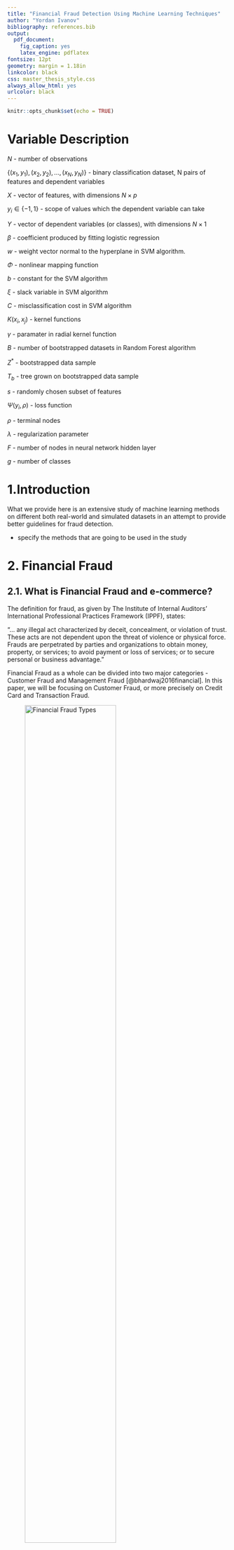 ```yaml
---
title: "Financial Fraud Detection Using Machine Learning Techniques"
author: "Yordan Ivanov"
bibliography: references.bib
output:
  pdf_document:
    fig_caption: yes
    latex_engine: pdflatex
fontsize: 12pt
geometry: margin = 1.18in
linkcolor: black
css: master_thesis_style.css
always_allow_html: yes
urlcolor: black
---
```


```r
knitr::opts_chunk$set(echo = TRUE)
```

# Variable Description

$N$ - number of observations

${\{(x_1,y_1),(x_2,y_2),...,(x_N,y_N)\}}$ - binary classification dataset, N pairs of features and dependent variables

$X$ - vector of features, with dimensions $N\times p$

$y_i \in \{-1,1\}$ - scope of values which the dependent variable can take

$Y$ - vector of dependent variables (or classes), with dimensions $N\times1$

$\beta$ - coefficient produced by fitting logistic regression

$w$ - weight vector normal to the hyperplane in SVM algorithm. 

$\Phi$ - nonlinear mapping function

$b$ - constant for the SVM algorithm

$\xi$ - slack variable in SVM algorithm

$C$ - misclassification cost in SVM algorithm

$K(x_i,x_j)$ - kernel functions

$\gamma$ - paramater in radial kernel function

$B$ - number of bootstrapped datasets in Random Forest algorithm

$Z^*$ - bootstrapped data sample

$T_b$ - tree grown on bootstrapped data sample

$s$ - randomly chosen subset of features

$\Psi(y_i,\rho)$ - loss function

$\rho$ - terminal nodes

$\lambda$ - regularization parameter

$F$ - number of nodes in neural network hidden layer

$g$ - number of classes

# 1.Introduction

What we provide here is an extensive study of machine learning methods on different both real-world and simulated datasets in an attempt to provide better guidelines for fraud detection. 

- specify the methods that are going to be used in the study

# 2. Financial Fraud

## 2.1. What is Financial Fraud and e-commerce?

The definition for fraud, as given by The Institute of Internal Auditors’ International Professional Practices Framework (IPPF), states:

“… any illegal act characterized by deceit, concealment, or violation of trust. These acts are not dependent upon the threat of violence or physical force. Frauds are perpetrated by parties and organizations to obtain money, property, or services; to avoid payment or loss of services; or to secure personal or business advantage.”

Financial Fraud as a whole can be divided into two major categories - Customer Fraud and Management Fraud [@bhardwaj2016financial]. In this paper, we will be focusing on Customer Fraud, or more precisely on Credit Card and Transaction Fraud. 

![Financial Fraud Types](figures/fraud_hierarchy.png){width=70%}

Credit Card can also be categorized in two groups - application and behavioural fraud [@bolton2001unsupervised].The former category is essentialy the acquisition of new cards from the issuing companies using fraudulent or stolen information. The latter can be subcategorized into stolen or lost card, counterfeit card, "card not present" fraud and mail theft (See Figure 1). The stolen or lost card occurs when fraudster manages to obtain physical posession of the card. The next two fraud types, counterfeit and card not present, have been steadily rising in numbers, thanks to the emergence of online transactions [@fletcher2007challenges]. Lastly, mail theft fraud occurs when the credit card is intercepted before arriving by mail to the customer, or when fraudster steal personal information from bank and credit card statements [@capitaloneguide]. 

Broadly speaking, e-commerce represents the business transactions that are being made cyberspace, or "Digitally enabled transactions" [@laudon2013commerce]. There are five types of e-commerce - business-to-commerce (B2C), business-to-business (B2B), consumer-to-consumer (C2C), peer-to-peer (P2P) and mobile commerce (m-commerce). The most vulnerable to fraud are B2C and C2C, as the main reason is that in e-commerce the products and services can not be inspected before the transaction is done [@grabosky2001electronic]. Hence, we have increased risks of fraud. 

Thus, implementation of analytics that can scan through the transactions being made is necessary for minimizing losses [@buanuarescu2015detecting]. 

## 2.2. Costs of Financial Fraud

Financial Fraud is currently one of the biggest threats to business establishments, resulting in enormous finance losses each year. Only throughout the year 2015, the losses from credit card fraud amounted to $21.84 Billion [@nilson2016nilson]. Moreover, the losses occured by firms are not only monetary - damage on reputation and customer ties could prove to be devastating [@fraudanalyticsacl]. Thus, the overall losses from financial fraud are simply incalculable [@ngai2011application]. 

## 2.3. Combating Financial Fraud

As a result from the increase in the amount of data globally, there has also been a rise in the use of predictive analytics [@buanuarescu2015detecting]. When talking about financial fraud, the forensic data analytics (FDA) are being used, but the percentage of sophisticated methods and software applied is not very high (See Table 1). 

```r
library(knitr)
analytics_table <- data.frame ("Forensic Data" = c("Spreadsheet tools such as MS Excel",
                                                   "Database tools such as MS Access or MS SQL Server",
                                                   "Continious monitoring tools, which may include                                                           governance risk and compliance (GRC) tools (SAP,                                                         Oracle, SAI Global)",
                                                   "Text analytics tools or keyword searching",
                                                   "Forensic analytics software (ACL, iDEA)",
                                                   "Social media/web monitoring tools",
                                                   "Visualization and reporting tools (Tableau, Spotfire,                                                     QlikView",
                                                   "Statistical analysis and data-mining packages (R,                                                        SAS, Stata, SPSS",
                                                   "Big data technologies (Hadoop, Map Reduce)",
                                                   "Voice searching and analysis (Nexidia, NICE)"),
                               "Percent" = c("65%", "43%", "29%", 
                                             "26%", "26%", "21%", 
                                             "12%", "11%", "2%", 
                                             "2%"))
kable(analytics_table, format = "markdown")
```


# 3. Methodology

Classification is one of the most widely used model framework used for the application of machine learning techniques in terms of FFD [@ngai2011application]. Some of the most common classification techniques include logistic regression, neural networks, support vector machine and decision trees and their variations.

## 3.1. Preliminaries

In the current section, we will give a description of the machine learning techniques that we apply to predict fraudulent transactions. 

Let us define our binary classification dataset as ${\{(x_1,y_1),(x_2,y_2),...,(x_N,y_N)\}}$, where $x_i\in \mathbb{R}^n$ represents an n-dimensional data point and $y_i \in \{-1,1\}$ represents the label of the class of that data point, $i = 1,...,p$. Let $X$ represent the vector of features and $Y$ the vector of dependent variables.   


## 3.2. Machine Learning Algorithms

### 3.2.1. Logistic Regression

The logistic regression framework falls under the category of generalized linear models and allows the prediction of discrete outcomes. Then, by defining the probability of a transaction being fraudulent by $p(X) = Pr(Y=1|X)$, we can portray the relationship between the dependent and independent variables as follows:

$$p(X) = \frac{e^{\beta_0 + \beta_1X_1 + ... + \beta_pX_p}}{1 + e^{\beta_0 + \beta_1X_1 + ... + \beta_pX_p}}\;\;\;\;(1)$$

The number of independent variables is indexed by *p*. After manipulating (1), we can also see that $$log(\frac{p(X)}{1-p(X)})=\beta_0+ \beta_1X_1 + ... + \beta_pX_p\;\;\;\;(2)$$ with the LHS being called the logit. Using equation (2), we will predict the probabilities of a transaction being fraudulent i.e. $p(Y = 1)$. The fitting of a logistic regression is done by the method of maximum likelihood (see Appendix). The logistic regression has been among the most widely used framework in fraud detection [@ngai2011application] due to simplicity of ease of implementation, but it does have its shortcomings - it tends to underperform when there are multiple or non-linear decision boundaries (_SEARCH FOR SOME PAPER OR BOOK ON IT?_)

### 3.2.2. Neural Networks

Neural Networks is a term that currently describes a wide array of different algorithms. However, we will be using the "vanilla" version, which contains only a single hidden layer, but this can be extended to include more [friedman2001elements]. However, that is beyond the scope of this paper. 

A feed-forward neural network with one hidden layer can be seen in Figure 1. It has $g$ outputs nodes, which in our case would be $g=2$, as we are dealing with two-class classification problem. Each output node would give us the probability of an observation belonging to a specific class. 

![Neural Network with 1 hidden layer](figures/nnet.png){width=60%}

The features $Z_f$ are being derived through linear combinations of the inputs, while the $Y_g$ outputs are then modeled as a function of linear combinations of the $Z_m$, or mathematically formulated as follows:

$$Z_f=\sigma(\alpha_{0f}+\alpha_{m}^{T}X),\;f=1,...,F$$
$$T_g=\beta_{0g}+\beta_{k}^{T}Z,\;g=1,2$$
$$f_{g}(X)=g_g(T),\;g=1,2$$

where $T=(T_1,T_2)$, $Z=(Z_1,Z_2,...,Z_F)$ and $g_g(T)=\frac{e^{T_g}}{\sum_{f=1}^{F}e^{T_f}}$ represents the softmax function. We use the sigmoid activation function $\sigma(v)=\frac{1}{1+e^{-v}}$. In order to fit the neural network and estimate the set of weights $\{\alpha_{0f},\alpha_{f};f=1,2,3...,F\}$ and $\{\beta_{0g},\beta_{g},g=1,2\}$, we use the backpropagation equations in order to minimize the error term.  

### 3.2.3. Support Vector Machines

Support Vector Machines, developed by Vapnik et. al. [@cortes1995support], have become a popular machine learning method that has seen its implementation rise in various domains that require the use of classification models [@batuwita2013class]. Among the factors for its success is the fact that the SVMs are linear classifiers, which work in a high-dimensional feature that represents a non-linear mapping of the input space of the problem being dealt with [@bhattacharyya2011data]. Working in a high-dimensional feature space has its benefits - often, the problem of non-linear classification in the original input space is transformed to a linear classification task in the high-dimensional feature space. 

The goal of the SVM classifier consists of finding the optimal separating hyperplane, which manages to effectively separate the observations from the data into two classes. As mentioned above, the observations are initially transformed by a nonlinear mapping function $\Phi$. Thus, we can write a possible separating hyperplane that resides in the transformed higher dimensional feature space by:

$$w\cdot\Phi(x)+b=0\;\;\;\;(3)$$
with $w$ the weight vector normal to the hyperplane. 

We will further use two variations of the SVM soft margin optimization problem - one that assigns the same cost for missclassification of the different classes and one that penalizes more the missclassification of the minority class.

#### Non-cost sensitive learning

For the same missclassification cost case, we can write the soft optimization problem as follows:
$$\min(\frac{1}{2}w \cdot w + C\sum_{i=1}^{p} \xi_i) $$ 
$$s.t. \;\; y_i(w \cdot \Phi(x_i) + b) \geq 1 - \xi_i\;\;\;\;(4) $$
$$\xi_i \geq 0, i = 1,...,p$$
The slack variables $\xi_i > 0$ hold for missclassified examples. Thus, the penalty term $\sum_{i=1}^{p}$ can be perceived as the total number of missclassified observations of the model. Thus from (4), we can see that there are two goals - maximizing the margin the minimizing the number of missclassifications. The cost parameter C controls the trade-off between them, i.e. assigned misclassification cost. The quadratic optimization problem in (4) can be represented by a dual Lagrange problem and then solved:
$$\max_{\alpha_i} \{ \sum_{i=1}^{p}{\alpha_i} - \frac{1}{2} \sum_{i=1}^{p}\sum_{j=1}^{p}{\alpha_i\alpha_j\Phi(x_i)\cdot\Phi(x_j)} \} \;\; s.t. \;\; \sum_{i=1}^{p}{y_i\alpha_i}=0, \;\; 0 \leq\alpha_i\leq C, \;\; i=1,...,p\;\;\;\;(5) $$

$\alpha_i$ are the Lagrange multipliers also satisfying the Karush-Kuhn-Tucker (KKT) conditions (see Appendix). Thanks to another one of the strenghts of SVM - kernel representation - we don't need to explicitly know the mapping function $\Phi(x)$, but by applying a kernel function (i.e. $K(x_i,x_j) = \Phi(x_i)\cdot \Phi(x_j)$), we can rewrite (5) as:
$$\max_{\alpha_i} \{ \sum_{i=1}^{p}{\alpha_i} - \frac{1}{2} \sum_{i=1}^{p}\sum_{j=1}^{p}{\alpha_i\alpha_jK(x_i,x_j)} \} \;\; s.t. \;\; \sum_{i=1}^{p}{y_i\alpha_i}=0, \;\; 0 \leq\alpha_i\leq C, \;\; i=1,...,p\;\;\;\;(6)$$
The solution then gives us $w = \sum_{i=1}^{p}{\alpha_iy_i}\phi(x_i)$ for the optimal values of $\alpha_i$ and $w$, while $b$ is determined from KKT. The data points that have $\alpha_i$ different than zero are called the support vectors. Thus, the decision function can be written was:
$$f(x) = sign(w \cdot \Phi(x) + b) = sign(\sum_{i=1}^{p}{\alpha_iy_i}K(x_i,x_j) + b)\;\;\;\;(7) $$

#### Cost Sensitive learning

The regular SVM model has been effectively implemented when the dataset used has balanced classes, however it fails to produce good results when applied on imbalanced data [@batuwita2013class]. When trained on a dataset with extremely imbalanced classes, the SVM framework could produce so skewed hyperplances that all observations are recognized as the majority class [@akbani2004applying, @veropoulos1999controlling]. This is due to the fact that when we take the soft margin optimization problem, we try to maximize the margin and minimize the penalty for the misclassifications. As we consider a constant C for all training examples, the minimization of the penalty is achieved through the minimization of all misclassifications. However, when the used dataset suffers from imbalanced classes, the majority class density would be higher than the minority class density, even when considering the class boundary region (through which the ideal hyperplane would pass). 

Thus, we consider here the application of the Different Error Costs (DEC) variation of the SVM algorithm proposed by @veropoulos1999controlling. The DEC method introduces different misclassification costs - $C^+$ for the minority and $C^-$ for the majority class. With the inclusion of the higher misclassification cost for the minority class observations, the imbalanced class effect could be brought down. The soft margin optimization problem then has the following form:
$$\min{(\frac{1}{2}w \cdot w + C^+\sum_{i|y_i=+1}^{p}\xi_i + C^-\sum_{i|y_i=-1}^{p}\xi_i)}$$
$$s.t. \;\; y_i(w \cdot \Phi(x_i) + b) \geq 1 - \xi_i\;\;\;\;(8)$$
$$\xi_i \geq 0, i = 1,...,p$$
The Dual Lagrange optimization form is the same as before, with the exception of replacing $0 \leq\alpha_i\leq C$ with $0 \leq\alpha_i^+\leq C^+, \; 0 \leq\alpha_i^-\leq C^-$ for $i=1,...,p$. The $\alpha_i^+$ and $\alpha_i^-$ are the Lagrange multipliers. The solution of the DEC dual Lagrangian problem follows the same outline as in the normal form. 

#### Kernels

As mentioned before, we used a kernel function ($K(x_i,x_j) = \Phi(x_i)\cdot \Phi(x_j)$) in order to transform the dual Lagrange problem. The advantages of using kernel functions are computational or in some cases it allows for computations that otherwise would be impossible (@james2013introduction). For the purpose of this study, we are using the linear and radial kernels. The radial kernel shows good performance on non-linear class separation. They have the following representations:
$$Linear: \;\;\; K(x_i,x_j) = \sum_{k=1}^{l}x_{ik}x_{jk}\;\;\;\;(9)$$
$$Radial: \;\;\; K(x_i,x_j) = exp(-\gamma\sum_{k=1}^{l}(x_{ik}-x_{jk})^2), \;\; \gamma=\frac{1}{2\sigma^2}\;\;\;\;(10)$$

### 3.2.4. Tree-Based Methods

Tree-based methods involve segmentation of the feature space into a set of regions and then fitting a simple model to each one. Even though are not too complex conceptually, they are still a very powerful method [@friedman2001elements]. Firstly, we will give a short overview of a standard classification decision tree (DT) before moving on the methods used in this study. 

Let us call the set of non-overlapping regions $R_1,R_2,...,R_M$ that are used to divide the feature space. The forms of those regions are high-dimensional rectangles - for simplicity and interpretability. The aim for DT would be to find the boxes that minimize the error term, which in the case of classification can be represented in several ways - misclassification error, Gini index or cross-entropy. However, it is very computationally taxing to consider every feasible partition of the feature space into $M$ boxes. Thus, the recursive binary splitting method is used, which is a top-down, greedy approach - it starts at the top of the tree and then it splits the feature space, making the best split possible, without looking forward. The algorithm is further described in the Appendix. 

However, the beforementioned algorithm can sometimes lead to over-fitting and producing very ineffecient prediction results. Thus, the tree pruning technique is applied - first a large tree is grown, then it is "pruned" and a smaller version is obtain. The procedure leads to reduction in variance at the cost of some bias. Usually the cost complexity pruning algorithm is used in practice - a more thorough description is included in the Appendix. 

The regular classification DT has high interpretability, but it sometimes lacks sufficient prediction power - they are often unstable and can be too sensitive to training data [@bhattacharyya2011data]. This leads us to variations of the classic classification DT. 

#### Random Forests

A random forest algorithm is an ensemble of classification trees [@breiman2001random]. The model starts with growing each tree on separate bootstrapped dataset. Moreover, only a randomly selected feature subset, typically $s \simeq \sqrt{p}$ [@khoshgoftaar2007empirical], is used at each individual node. As a result, the entire algorithm is based on two basic, yet powerful, concepts - bagging and random subspace method. To better illustrate the random forest method, the pseudo-algorithm is given below:


_Algorithm Random Forest_

1. For $b$ = 1 to $B$ ($B$ is representing the number of bootstrapped datasets):
    + Draw bootstrapped sample $Z^*$ of size $N$ from the dataset used for training 
    + Grow a RF tree $T_b$ on the previously bootstrapped dataset by recursively looping the below given steps for each tree terminal node, up until the $n_{min}$ node (minimum size node) is reached:
        - Select $s$ features randomly from the entire feature subset, $p$. 
        - Choose the best available variable/split-point among the $s$.
        - Split node into two children nodes.

2. Output the tree ensemble $\{T_b\}^{B}_{1}$.
3. Making the prediction for a new point $x$:
    If $\widehat{C}_b(x)$ is the prediction of the class for the $b$th RF tree, then $\widehat{C}_{rf}^{B}(x)=majority\;vote\{\widehat{C}_b(x)\}_{1}^{B}$.

The Random Forest algorith has been quite popular lately, due to its simplicity and performance. It has only two parameters that can be changed - the number of trees grown and the size of the feature subset used [@breiman2001random]. Furthermore, it has often shown superior performance to one if its rival statistic learning method - the SVM [@meyer2003support]. In the area of financial fraud detection, RF has also shown to be a promising framework [@whitrow2009transaction, @ngai2011application].

#### Stochastic Gradient Boosting Machines and eXtreme Gradient Boosting Machines

The ideas introduced by the boosting methodology have been among the most influential in the last twenty years [@friedman2001elements]. Among the most used and influential boosting algorithms is "AdaBoost.M1" [@freund1997decision]. It was the first developed "adaptive" boosting algorithm, due to its incorporated function to directly adjust its parameters to the used training dataset. This is due to the fact, that the performance of the model was re-evaluated at each iteration - the parameters weights and the final aggregated weights, were re-calculated and improved at each iteration, thus leading to an overall better performance. Moreover, it was found that not only AdaBoost, but boosting algorithms in general, managed to not only reduce variance, but also bias - an improvement over bagging, where only the variance could be decreased. 

The followwing success led to the formulation and development of the gradient-descent based methods, which received the name gradient boosting machines or simply GBM [@freund1997decision; @friedman2000additive; @friedman2001greedy]. The general idea of GBMs is to fit new models iteratively, constructing the base-learners to be maximally correlated with the loss function's negative gradient, in order to get a better estimate of the response variable [@natekin2013gradient]. Moreover, the algorithm offers flexibility in terms of choosing the form of the loss function. In this study, we use the Bernoulli distribution, as we are dealing with a two-class classification problem. 

Due to its flexibility and ease of implementation, the GBM algorithm has proven to be a successful model, that offers high predictive power when dealing with machine learning problems [@whiting2012machine, @johnson2014learning]. Furthermore, when including a random element in the algorithm, as in the Stochastic GBM (SGBM), results tend to improve [@friedman2002stochastic]. We describe the pseudo-code of the SGBM for a two-class problem below.

_Stochastic Gradient Tree Boosting Machines (Stochastic GBM)_

Two-Class Classification as in the **gbm** R package.

1. Initialize $f_{0}(x) = \arg\min_{\rho}\sum_{i=1}^{N}\Psi(y_i,\rho)$.

2. For $m=1$ to $M$ do:
    + Compute negative gradient:
  $$z_{im}=-\frac{\partial{\Psi(y_{i},f(\mathbf{x}_i))}}{\partial{f(\mathbf{x}_i)}}\rvert_{f(\mathbf{x}_i)=\widehat{f}(\mathbf{x}_i)},\; i=1,...,N$$
    + Randomly select $s \times N$ subset.
    + Fit regression tree with K number of terminal nodes on the previously selected subset, $g(\mathbf{x})=E(z|\mathbf{x})$.
    + Compute the optimal terminal node predictions, $\rho_{1m},...,\rho_{Km}$, as:
    $$\rho_{km}=\arg\min_{\rho}\sum_{\mathbf{x}_i \in S_k} \Psi(y_i,\widehat{f}(\mathbf{x}_{i})+\rho_k)$$,
    where $S_k$ is the set of $\mathbf{x}$'s that define terminal node $k$.
    + Compute $\widehat{f}_{m}(x)=\sum_{k=1}^{K}\rho_{km}I(x_i\in\widehat{R}_{km})$, as $\{\widehat{R}_{km}\}_{k=1}^{K}$ represents the tree structure.
    + Update $\widehat{f}^{m}(\mathbf{x})$ as $\widehat{f}^{m}(\mathbf{x}) \leftarrow \widehat{f}_{m-1}(\mathbf{x}) + \lambda\widehat{f}_{m}(x)$.  
      

3. Output $\widehat{f}(x) = f_{M}(x)$

The eXtreme Gradient Boosting algorithm, or shortly XGBoost, was developed as an attempt to improve on the performance of GBM, both in terms of speed and prediction power [@chen2016xgboost]. It has has not only succeeded in doing so, but it has also become one of the most used models [@nielsen2016tree]. Among the differences that XGBoost introduces in comparison to the GBM model is that the former uses clever penalization of the individual trees - the leaf weights are not all decreased at the same rate, instead the weights which are estimated without much evidence from the training set will be shrunk more heavily relative to others. Furthermore, the XGBoost employs another type of boosting structure when compared to GBM - Newton boosting. Due to this, the algorithm manages to better learn tree structures, leading to learning better neighbourhoods. XGBoost also incorporates a randomization paramater, which contributes to the individual tree decorellation and reducing variance. Some technical detail references regarding the differences between XGBoost and GBM are included in Appendix 9.1 - such as the gradient and Newton boosting and leaf weight learning. The general pseudo-codes are similar. 


## 3.3. Cross-Validation

The framework for model training that we use in this study is a $k$-fold Cross-Validation (CV) with $k=10$ [@james2013introduction]. The method incorporates a random division of the training set into $k$ folds with approximately similar size. The initial fold is used a validation set and the chosen statistical learning model is fit on the remaining $k-1$ folds. The error is then calculated on the observations in the held-out fold. The entire process is then repeated $k$ times, with a different validation set at each iteration, thus computing $k$ estimates of the test error. The $k$-fold CV estimate can then be shown as:
$$CV_{(k)}=\frac{1}{k}\sum_{i=1}^{k}Err_i$$ 
where $Err_i = I(y_i\neq \widehat{y}_i)$. 

There are other approaches to CV, such as the Leave-One-Out CV (LOOCV), but the $k$-fold CV has shown to be superior in both computational time and estimate accuracy [@friedman2001elements]. The latter is connected to the bias-variance trade-off problem, but a discussion is out of the scope of this paper. A graphical representation can be seen in Figure 1 in Appendix Section 9.4. 

# 4. Data

## 4.1. Datasets

The number of datasets that we will be using in this study is four - two real-world and two simulated. Each dataset has been randomly splitted to two - a train and a test subset. The train consists of 60% of the original dataset, while the test the remaining 40%. 

### 4.1.1. Real-World Datasets

#### UCSD-FICO Data Mining Contest 2009

The dataset was released by FICO, one of the leading analytics providers, and the University of California, San Diego (UCSD). It consists of real-world e-commerce transactions and it was released in two versions - an "easy" and a "hard" one. We will be using the "hard" version for the assessments of the models used. Due to the fact, that is a real-world data set, anonymiziation is introduced, which means that methods depending on feature aggregation or feature engineering will not lead to improvement in efficiency [@seeja2014fraudminer]. Nonetheless, some data preprocessing is done. 

The dataset consists of 100 000 transactions made by 73 729 different customers throughout 98 days. Each transaction is characterized by 20 features - amount, hour1, state1, zip1, custAttr1, field1, custAttr2, field2, hour2, flag1, total, field3, field4, indicator1, indicator2, flag2, flag3, flag4, flag5. It can be observed that custAttr1 is the customer card number, while the custAttr2 is the e-mail address. As both fields are unique, we discard custAttr2. The other unique feature pairs per customer are the amount/total, hour1/hour2 and state1/zip1, thus discarding total, hour2 and state1 leaves us with 16 fields. 

Furthermore, customers with just one transaction have been removed, leaving us with 40 918 transactions. Only 2.922% of the transactions are fraudulent, which indicates severe imbalacedness. 

#### Université Libre de Bruxelles (ULB) Machine Learning Group

The dataset was released by the Université Libre de Bruxelles (ULB) Machine Learning Group and it consists of real-world credit card transactions made throughout two days from the year 2013 [@dal2015calibrating]. Strong anonymization is introduced, as the entire dataset has gone through a Principal Component Analysis (PCA) transformation. 

The number of transactions included are 284 807 with 30 features characterizing each one. The only two labeled features are Time and Amount, while all 28 others are numericals resulting from the PCA. We do not do any feature engineering, as there is no information on what each column represents.

The number of frauds is just 492, which means only 0.172% of all transactions are positively labeled, indicatin very severe class imbalance. 

### 4.1.2. Simulated Datasets

Due to lack of publicly available datasets on real-world fraud, the simulation of such has become important [@lopez2014social]. Thus, we will use two generated sets in order to evaluate the chosen statistical learning methods and gather more data on their performance in the area. 

#### PaySim

The first synthetic dataset that we will use originates from a simulator called PaySim, which was developed by @lopez2014social. It represents a simulation based on an e-commerce payment platform for making payments through a mobile device. 

The generated dataset is constructed thanks to an agent-based-simulation application, which uses real-world information. It consists of nine features - step, type, amount, nameOrig, oldbalanceOrg, newbalanceOrig, nameDest, oldbalanceDest and newbalanceDest. The step represents a time-stamp, the type shows what kind of transaction occurs, nameOrig and nameDest give us unique ID's of the sender and receiver of the transaction, while the rest oldbalanceOrg, newbalanceOrig, oldbalanceDest and newbalanceDest represent the amount present in the accounts of the sender and receiver before and after the financial transaction has been made. Furthermore, we introduce some feature engineering by creating two more variables - errorBalanceOrig and errorBalanceDest. The errorBalanceOrig is generated by summing up newbalanceOrig and amount and then subtracting oldbalanceOrg. The motivation behind this is that a positive errorBalanceOrig could be a fraud pattern, due to an amount of being lost along the line of the transaction.

Overall, the dataset consists of 6 362 620 observations, but only 0.129% of them are fraudulent, indicating very severe classimbalance. Due to the large size of the dataset and the computationally-demanding methodology that we are using, only a 100 000 observation subset will be used.  

#### BankSim

The second synthetic dataset that we will be working on was generated by a simulator called BankSim, developed by @lopez2014banksim. It is a simulation application based on aggregated transactional data provided by a bank entity in Spain. 

The datasets consists of nine features - step, customer, age, gender, zipcodeOri, merchang, zipMerchant, category and amount. The step represents a time stamt, customer and merchant give us the unique IDs of the sender and receiver of the transaction, zipcodeOri and zipMerchant indicate from where the payment originates and where it is received, the age feature consists of different age brackets, category tells us what is the purpose of the transactions made and gender and age are self-explanatory. 

The dataset consists of 594 643 observations, but only 1.21% of them are marked as fraudulent, indicating severe class imbalance. 

## 4.2. Problems of Imbalanced Data and Data Sampling Techniques

### 4.2.1. Problem of Imbalanced Data

One of the biggest challenges faced in detecting fraudulent transactions is the one of unbalanced class sizes, with legitimate class outnumbering vastly the fraudulent one [@bhattacharyya2011data]. The application of data-sampling techniques has been widely used in the literature with various results when combined with different algorithms, as when such a problem occurs, it could hinder the model performances [@van2007experimental]. Moreover, in our particular case, the cost of missclassifying the minority class could prove to be a lot more costly than predicting wrongly the majority one. 

### 4.2.2. Data Sampling Techniques

#### Random Oversampling (ROS)and Random UnderSampling (RUS)

The two techniques are the simplest and most common [@van2007experimental]. In minority oversampling (ROS), the observations from the minority group are randomly duplicated in order to balance the dataset. In majority undersampling (RUS), the aim is the same, but it is achieved by randomly removing observations of the majority class. 

#### SMOTE

The Synthetic Minority Oversampling Technique (SMOTE), proposed by Chawla et al. [@chawla2002smote], artificial minority instances are created not simply through duplication, but rather with the extrapolation between preexisting observations. The technique starts by taking into account the k nearest neighbourhoods to a minority observation for every instance from that class. Then, the artificial observation are created, taking into account just a part of the nearest neighbours or all of them (with respect to the desired oversampling specification). 

# 5. Results

# 6. Further Improvements

# 7. Conclusion

# 8. References


